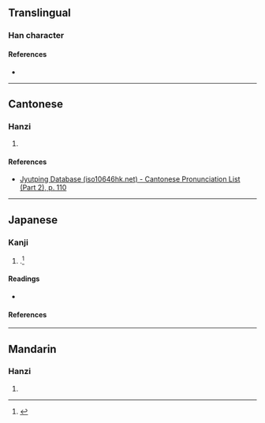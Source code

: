 {{character info/new}}
==Translingual==

===Han character===
{{Han char|rn=61|rad=心|as=12|sn=16|four=|canj=DKP|ids=⿱𢽟心}}

====References====
* {{Han ref|kx=0402.220|dkj=11216|dj=0743.010|hdz=42350.010|uh=6197|ud=24983}}

----

==Cantonese==

===Hanzi===
{{yue-hanzi|jyut=[[jan6]]|y=yan6}}

# {{rfdef|yue|sort=心12}}

====References====
* [http://www.iso10646hk.net/jp/document/download.jsp Jyutping Database (iso10646hk.net) - Cantonese Pronunciation List (Part 2), p. 110]

----

==Japanese==

===Kanji===
{{ja-kanji|grade=|rs=心12}}

# {{alternative form of|ja|憖}}.<ref name="gakken">{{cite-book|year=2002|author=Akiyasu Tōdō [''et al.'']|title=漢字源|ISBN=978-4053008893|passage=憖 憗}}</ref>

====Readings====
* {{ja-readings|on=[[ぎん]] (gin), [[きん]] (kin)|kun=[[なまじいに]] (namajiini)}}

====References====
<references/>

----

==Mandarin==

===Hanzi===
{{cmn-hanzi|pin=[[yìn]] ([[yin4]])|wg=yin<sup>4</sup>}}

# {{rfdef|cmn|sort=心12}}